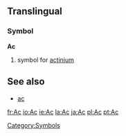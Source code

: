 ==Translingual==
===Symbol===
'''Ac'''
#{{chemistry}} symbol for [[actinium]]
[[Category:Symbols]]

== See also ==
*[[ac]]

[[fr:Ac]]
[[io:Ac]]
[[ie:Ac]]
[[la:Ac]]
[[ja:Ac]]
[[pl:Ac]]
[[pt:Ac]]